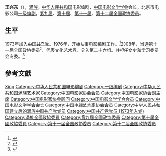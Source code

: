 {{Infobox Artist
|name          = 王興東
|image         = 
|birthname     =
|birthdate     = 1951年
|place_of_birth= 
|nationality   = {{PRC}}
|party = {{CCP}}
|field         = 電影
|training      =
|movement      = 
|works         = 
|patrons       =
|influenced by =
|influenced    =
}}

'''王兴东'''（{{bd|1951年||}}），[[满族|满族]]，[[中华人民共和国|中华人民共和国]]电影编剧，[[中国电影文学学会|中国电影文学学会]]会长，北京市电影公司[[一级编剧|一级编剧]]，[[第九届全国政协委员|第九届]]、[[第十届全国政协委员|第十届]]、[[第十一届全国政协委员|第十一届]]、[[第十二届全国政协委员|第十二届全国政协委员]]。

== 生平 ==
1973年加入[[中国共产党|中国共产党]]。1976年，开始从事电影编剧工作。<ref>{{Cite web |url=http://news.cctv.com/2016/06/30/ARTIXX1cBz2VDtPkDc84c5Ll160630.shtml |title=【纪念建党95周年】王兴东：讲述我敬爱的同志 |accessdate=2019-08-21 |author= |date=2016-06-30 |work= |publisher=央视网，来源：人民日报 |language=Zh-hans |archive-date=2019-08-20 |archive-url=https://web.archive.org/web/20190820211549/http://news.cctv.com/2016/06/30/ARTIXX1cBz2VDtPkDc84c5Ll160630.shtml |dead-url=no }}</ref>2008年，当选第十一届全国政协委员<ref>{{cite news|title=第十一届全国政协委员名单|url=http://www.indaa.com.cn/zt/2009qglh/zxzs/200903/t20090303_127573.html|accessdate=2013-04-09|newspaper=新华社北京1月25日电 中国人民政治协商会议第十一届全国委员会委员名单(共2237人，2008年1月25日政协第十届全国委员会常务委员会第二十次会议通过)|date=2008年1月25日|deadurl=yes|archiveurl=https://web.archive.org/web/20130928014403/http://www.indaa.com.cn/zt/2009qglh/zxzs/200903/t20090303_127573.html|archivedate=2013年9月28日}}</ref>，代表文化艺术界，分入第二十六组。并担任文史和学习委员会专委。<ref>{{cite news|title=全国政协信息-王兴东|url=http://www.cppcc.gov.cn/CMS/wylibary/showJcwyxtInfoWylibary.action?tabJcwyxt.guid=11W0008510&wytype=wjwy|accessdate=2013-04-11|newspaper=全国政协委员会|archive-date=2019-08-19|archive-url=https://web.archive.org/web/20190819094923/http://www.cppcc.gov.cn/CMS/wylibary/showJcwyxtInfoWylibary.action?tabJcwyxt.guid=11W0008510&wytype=wjwy|dead-url=no}}</ref>

== 參考文獻 ==
{{reflist}}

{{中国电影华表奖优秀编剧}}
{{中国电影家协会第六届理事会}}
{{中国电影家协会第八届理事会}}
{{中国电影家协会第九届理事会}}
{{中国电影家协会第十届理事会}}
{{中国电视艺术家协会第二届理事会}}

{{Authority control}}
{{DEFAULTSORT:Wang王}}
[[Category:王姓|Xing]]
[[Category:中华人民共和国电影编剧|Category:中华人民共和国电影编剧]]
[[Category:一级编剧|Category:一级编剧]]
[[Category:中华人民共和国满族艺术家|Category:中华人民共和国满族艺术家]]
[[Category:中国电影家协会会员|Category:中国电影家协会会员]]
[[Category:中国电影家协会副主席|Category:中国电影家协会副主席]]
[[Category:中国电影家协会顾问|Category:中国电影家协会顾问]]
[[Category:中国电影文学学会会员|Category:中国电影文学学会会员]]
[[Category:中国电影文学学会会长|Category:中国电影文学学会会长]]
[[Category:中国电视艺术家协会会员|Category:中国电视艺术家协会会员]]
[[Category:中华人民共和国建立后的满族中国共产党党员|Category:中华人民共和国建立后的满族中国共产党党员]]
[[Category:中国共产党党员_(1973年入党)|Category:中国共产党党员 (1973年入党)]]
[[Category:滿族全國政協委員|Category:滿族全國政協委員]]
[[Category:第九屆全國政協委員|Category:第九屆全國政協委員]]
[[Category:第十屆全國政協委員|Category:第十屆全國政協委員]]
[[Category:第十一届全国政协委员|Category:第十一届全国政协委员]]
[[Category:第十二届全国政协委员|Category:第十二届全国政协委员]]